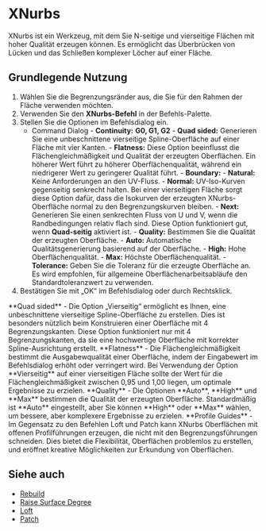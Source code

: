 

# XNurbs

<Reference shortcut="" command="XNurbs" button=""/>

XNurbs ist ein Werkzeug, mit dem Sie N-seitige und vierseitige Flächen mit hoher Qualität erzeugen können. Es ermöglicht das Überbrücken von Lücken und das Schließen komplexer Löcher auf einer Fläche.

## Grundlegende Nutzung

1. Wählen Sie die Begrenzungsränder aus, die Sie für den Rahmen der Fläche verwenden möchten.
2. Verwenden Sie den **XNurbs-Befehl** in der Befehls-Palette.
3. Stellen Sie die Optionen im Befehlsdialog ein.
    - <Kst>Command Dialog</Kst>
          - **Continuity:** **G0, G1, G2**
          - **Quad sided:** Generieren Sie eine unbeschnittene vierseitige Spline-Oberfläche auf einer Fläche mit vier Kanten.
          - **Flatness:** Diese Option beeinflusst die Flächengleichmäßigkeit und Qualität der erzeugten Oberflächen. Ein höherer Wert führt zu höherer Oberflächenqualität, während ein niedrigerer Wert zu geringerer Qualität führt.
          - **Boundary:** 
                - **Natural:** Keine Anforderungen an den UV-Fluss.
                - **Normal:** UV-Iso-Kurven gegenseitig senkrecht halten. Bei einer vierseitigen Fläche sorgt diese Option dafür, dass die Isokurven der erzeugten XNurbs-Oberfläche normal zu den Begrenzungskurven bleiben.
                - **Next:** Generieren Sie einen senkrechten Fluss von U und V, wenn die Randbedingungen relativ flach sind. Diese Option funktioniert gut, wenn **Quad-seitig** aktiviert ist.
          - **Quality:** Bestimmen Sie die Qualität der erzeugten Oberfläche. 
                - **Auto:** Automatische Qualitätsgenerierung basierend auf der Oberfläche.
                - **High:** Hohe Oberflächenqualität.
                - **Max:** Höchste Oberflächenqualität.
          - **Tolerance:** Geben Sie die Toleranz für die erzeugte Oberfläche an. Es wird empfohlen, für allgemeine Oberflächenarbeitsabläufe den Standardtoleranzwert zu verwenden.
5. Bestätigen Sie mit „OK“ im Befehlsdialog oder durch Rechtsklick.

<VideoPlayer fileName="xnurbs-0"/>

<Callout type="info" emoji="🗒️">
**Quad sided**
- Die Option „Vierseitig“ ermöglicht es Ihnen, eine unbeschnittene vierseitige Spline-Oberfläche zu erstellen. Dies ist besonders nützlich beim Konstruieren einer Oberfläche mit 4 Begrenzungskanten. Diese Option funktioniert nur mit 4 Begrenzungskanten, da sie eine hochwertige Oberfläche mit korrekter Spline-Ausrichtung erstellt.
<VideoPlayer fileName="xnurbs-2"/>
</Callout>

<Callout type="info" emoji="🗒️">
**Flatness**
- Die Flächengleichmäßigkeit bestimmt die Ausgabewqualität einer Oberfläche, indem der Eingabewert im Befehlsdialog erhöht oder verringert wird. Bei Verwendung der Option **Vierseitig** auf einer vierseitigen Fläche sollte der Wert für die Flächengleichmäßigkeit zwischen 0,95 und 1,00 liegen, um optimale Ergebnisse zu erzielen.
<VideoPlayer fileName="xnurbs-3"/>
</Callout>

<Callout type="info" emoji="🗒️">
**Quality**
- Die Optionen **Auto**, **High** und **Max** bestimmen die Qualität der erzeugten Oberfläche. Standardmäßig ist **Auto** eingestellt, aber Sie können **High** oder **Max** wählen, um bessere, aber komplexere Ergebnisse zu erzielen.
<VideoPlayer fileName="xnurbs-4"/>
</Callout>

<Callout type="info" emoji="🗒️">
**Profile Guides** 
- Im Gegensatz zu den Befehlen Loft und Patch kann XNurbs Oberflächen mit offenen Profilführungen erzeugen, die nicht mit den Begrenzungsführungen schneiden. Dies bietet die Flexibilität, Oberflächen problemlos zu erstellen, und eröffnet kreative Möglichkeiten zur Erkundung von Oberflächen.
<VideoPlayer fileName="xnurbs-1"/>
</Callout> 

## Siehe auch
- [Rebuild](rebuild)
- [Raise Surface Degree](raise-surface-degree)
- [Loft](loft)
- [Patch](patch)